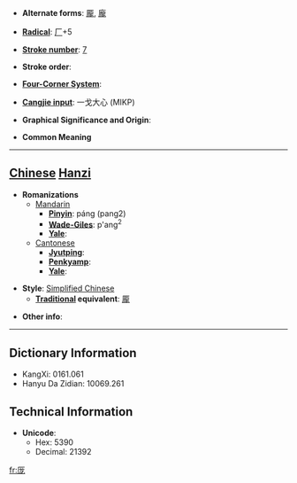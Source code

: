 * '''Alternate forms''': [[龎]], [[龐]]

* '''[[Wiktionary:Chinese radical index| Radical]]''': [[Wiktionary:Chinese radical index 厂|厂]]+5

* '''[[Wiktionary:Chinese total strokes index|Stroke number]]''': [[Wiktionary:Chinese total strokes index 7|7]]

* '''Stroke order''': 

* '''[[Wiktionary:Chinese four corner index|Four-Corner System]]''': 

* '''[[Wiktionary:Chinese Cangjie index|Cangjie input]]''': 一戈大心 (MIKP)

* '''Graphical Significance and Origin''': 

* '''Common Meaning'''

----

== [[Chinese]] [[Hanzi]] ==

* '''Romanizations'''
** [[Mandarin]]
*** '''[[Pinyin]]''': páng (pang2)
*** '''[[Wade-Giles]]''': p'ang<sup>2</sup>
*** '''[[Yale]]''': 
**[[Cantonese]]
***'''[[Jyutping]]''':
***'''[[Penkyamp]]''': 
***'''[[Yale]]''': 

* '''Style''': [[Simplified Chinese]] 
** '''[[Traditional Chinese|Traditional]] equivalent''': [[龎]]

* '''Other info''': 

----

== Dictionary Information ==

* KangXi: 0161.061
* Hanyu Da Zidian: 10069.261

== Technical Information ==

* '''Unicode''':
** Hex: 5390
** Decimal: 21392

[[fr:厐]]